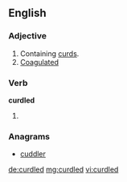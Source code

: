 ==English==

===Adjective===
{{en-adj}}

# Containing [[curd]]s.
# [[coagulated|Coagulated]]

===Verb===
'''curdled'''

# {{past of|curdle}}

===Anagrams===
* [[cuddler#English|cuddler]]

[[de:curdled]]
[[mg:curdled]]
[[vi:curdled]]